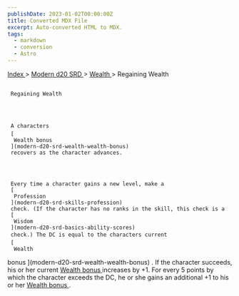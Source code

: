 ```yaml
---
publishDate: 2023-01-02T00:00:00Z
title: Converted MDX File
excerpt: Auto-converted HTML to MDX.
tags:
  - markdown
  - conversion
  - Astro
---
```







[
      Index
     ](-index)
     >
     [
      Modern d20 SRD
     ](modern-d20-srd-index)
     >
     [
      Wealth
     ](modern-d20-srd-wealth-index)
     > Regaining Wealth
    





## 
     Regaining Wealth
    



     A characters
     [
      Wealth bonus
     ](modern-d20-srd-wealth-wealth-bonus)
     recovers as the character advances.
    



     Every time a character gains a new level, make a
     [
      Profession
     ](modern-d20-srd-skills-profession)
     check. (If the character has no ranks in the skill, this check is a
     [
      Wisdom
     ](modern-d20-srd-basics-ability-scores)
     check.) The DC is equal to the characters current
     [
      Wealth
  bonus
     ](modern-d20-srd-wealth-wealth-bonus)
     . If the character succeeds, his or her current
     [
      Wealth
  bonus
     ](modern-d20-srd-wealth-wealth-bonus)
     increases by +1. For every 5 points by which the character exceeds the DC, he or she gains an additional +1 to his or her
     [
      Wealth
  bonus
     ](modern-d20-srd-wealth-wealth-bonus)
     .
    




